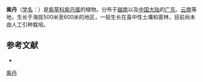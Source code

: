 {{Speciesbox
| name = 紫丹
| status = 
| status_system = 
| image = 
| genus = Tournefortia
| species = montana
| authority = Lour.
}}

'''紫丹'''（[[学名|学名]]：{{lang|la|''Tournefortia montana''}}）是[[紫草科|紫草科]][[紫丹属|紫丹属]]的植物。分布于[[越南|越南]]以及[[中国大陆|中国大陆]]的[[广东|广东]]、[[云南|云南]]等地，生长于海拔500米至600米的地区，一般生长在喜中性土壤和密林，目前尚未由人工引种栽培。

== 参考文献 ==
<div class="references-small">
* {{cite web| url =http://www.bioinfo.cn/db05/KmzwSpecies.php?action=view&id=2144| title =紫丹| work =《中国高等植物数据库全库》| publisher =中国科学院微生物研究所| author =昆明植物研究所| accessdate =2009-02-23| deadurl =yes| archiveurl =https://web.archive.org/web/20160305081457/http://www.bioinfo.cn/db05/KmzwSpecies.php?action=view&id=2144| archivedate =2016-03-05}}
</div>
{{Taxonbar|from=Q15225861}}

[[Category:紫丹属|紫丹]]


{{植物小作品}}